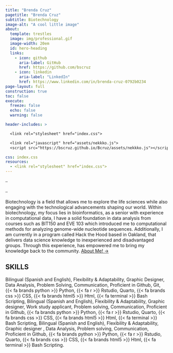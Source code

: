 ```yaml
---
title: "Brenda Cruz"
pagetitle: "Brenda Cruz"
subtitle: Biotechnology
image-alt: "A cool little image"
about:
  template: trestles
  image: img/professional.gif
  image-width: 20em
  id: hero-heading
  links:
    - icon: github
      aria-label: GitHub
      href: https://github.com/bscruz
    - icon: linkedin
      aria-label: "LinkedIn"
      href: https://www.linkedin.com/in/brenda-cruz-0792b0234
page-layout: full
construction: true
toc: false
execute: 
  freeze: false
  echo: false
  warning: false

header-includes: >

  <link rel="stylesheet" href="index.css">

  <link rel="javascript" href="assets/nekkko.js">
  <script src="https://bscruz.github.io/Bcruz/assets/nekkko.js"></script>

css: index.css
resources: 
  - <link rel="stylesheet" href="index.css">
---
```


::: {#hero-heading}
:::trail
⎯
:::
:::trail2
⎯
:::
Biotechnology is a field that allows me to explore the life sciences while also engaging with the technological advancements shaping our world. Within biotechnology, my focus lies in bioinformatics, as a senior with experience in computational data, I have a solid foundation in data analysis from courses such as BIT150 and EVE 103 which introduced me to computational methods for analyzing genome-wide nucleotide sequences. Additionally, I am currently in a program called Hack the Hood based in Oakland, that delivers data science knowledge to inexperienced and disadvantaged groups. Through this experience, has empowered me to bring my knowledge back to the community. [About Me! →](/about.qmd){.about-links .subtitle}
:::
<!-- hero-heading -->
:::{.br}
:::

## SKILLS

::: column-screen
::: holder
::: news
:::news2
Bilingual (Spanish and English), Flexibility & Adaptability, Graphic Designer, Data Analysis, Problem Solving, Communication, Proficient in Github, Git, {{< fa brands python >}} Python, {{< fa r >}} Rstudio, Quarto, {{< fa brands css >}} CSS, {{< fa brands html5 >}} Html, {{< fa terminal >}} Bash Scripting, Bilingual (Spanish and English), Flexibility & Adaptability, Graphic designer, Work study applicant, Problem solving, Communication, Proficient in Github, {{< fa brands python >}} Python, {{< fa r >}} Rstudio, Quarto, {{< fa brands css >}} CSS, {{< fa brands html5 >}} Html, {{< fa terminal >}} Bash Scripting, Bilingual (Spanish and English), Flexibility & Adaptability, Graphic designer , Data Analysis, Problem solving, Communication, Proficient in Github, {{< fa brands python >}} Python, {{< fa r >}} Rstudio, Quarto, {{< fa brands css >}} CSS, {{< fa brands html5 >}} Html, {{< fa terminal >}} Bash Scripting. 

:::
:::
:::
:::
